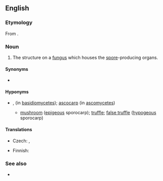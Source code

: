 ==English==
{{wikipedia|sporocarp (fungi)|sporocarp}}

===Etymology===
From {{affix|en|sporo-|-carp}}.

===Noun===
{{en-noun}}

# {{lb|en|mycology}} The structure on a [[fungus]] which houses the [[spore]]-producing organs.

====Synonyms====
* {{l|en|fruiting body}}

====Hyponyms====
* {{sense|fungus structure}} {{l|en|basidiocarp}}, {{l|en|basidiome}} (in [[basidiomycete]]s); [[ascocarp]] (in [[ascomycete]]s)
** [[mushroom]] ([[epigeous]] sporocarp); [[truffle]]; [[false truffle]] ([[hypogeous]] sporocarp)

====Translations====
{{trans-top|fungal structure}}
* Czech: {{t+|cs|plodnice}}, {{t|cs|sporokarp}}
{{trans-mid}}
* Finnish: {{t+|fi|itiöemä}}
{{trans-bottom}}

===See also===
* {{l|en|sporophore}}